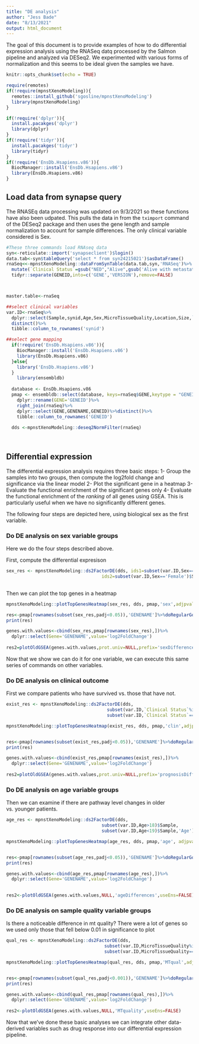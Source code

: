 ```yaml
---
title: "DE analysis"
author: "Jess Bade"
date: "8/13/2021"
output: html_document
---
```


The goal of this document is to provide examples of how to do differential expression analysis using the RNASeq datq processed by the Salmon pipeline and analyzed via DESeq2. We experimented with various forms of normalization and this seems to be ideal given the samples we have.

```r
knitr::opts_chunk$set(echo = TRUE)

require(remotes)
if(!require(mpnstXenoModeling)){
  remotes::install_github('sgosline/mpnstXenoModeling')
  library(mpnstXenoModeling)
}

if(!require('dplyr')){
  install.pacakges('dplyr')
  library(dplyr)
}
if(!require('tidyr')){
  install.pacakges('tidyr')
  library(tidyr)
}
if(!require('EnsDb.Hsapiens.v86')){
  BiocManager::install('EnsDb.Hsapiens.v86')
  library(EnsDb.Hsapiens.v86)
}
```

## Load data from synapse query

The RNASEq data processing was updated on 9/3/2021 so these functions have also been udpated. This pulls the data in from the `tximport` command of the DESeq2 package and then uses the gene length and sample normalization to account for sample differences. The only clinical variable considered is Sex.


```r
#These three commands load RNAseq data
syn<-reticulate::import('synapseclient')$login()
data.tab<-syn$tableQuery('select * from syn24215021')$asDataFrame()
rnaSeq<<-mpnstXenoModeling::dataFromSynTable(data.tab,syn,'RNASeq')%>%
  mutate(`Clinical Status`=gsub("NED","Alive",gsub('Alive with metastatic disease','Alive',Clinical.Status)))%>%
  tidyr::separate(GENEID,into=c('GENE','VERSION'),remove=FALSE)



master.table<-rnaSeq

##select clinical variables
var.ID<-rnaSeq%>%
  dplyr::select(Sample,synid,Age,Sex,MicroTissueQuality,Location,Size,`Clinical Status`)%>%
  distinct()%>%
  tibble::column_to_rownames('synid')

##select gene mapping
  if(!require('EnsDb.Hsapiens.v86')){
    BiocManager::install('EnsDb.Hsapiens.v86')
    library(EnsDb.Hsapiens.v86)
  }else{
    library('EnsDb.Hsapiens.v86')
  }
    library(ensembldb)
  
  database <- EnsDb.Hsapiens.v86
  pmap <- ensembldb::select(database, keys=rnaSeq$GENE,keytype = "GENEID", columns = c("GENENAME"))%>%
    dplyr::rename(GENE='GENEID')%>%
    right_join(rnaSeq)%>%
    dplyr::select(GENE,GENENAME,GENEID)%>%distinct()%>%
    tibble::column_to_rownames('GENEID')
  
  dds <-mpnstXenoModeling::deseq2NormFilter(rnaSeq)

  

```

##  Differential expression

The  differential expression analysis requires three basic steps:
1- Group the samples into two groups, then compute the log2fold change and significance via the linear model
2- Plot the significant gene in a heatmap
3- Evaluate the functional enrichment of the significant genes only
4- Evaluate the functional enrichment of the _ranking_ of all genes using GSEA. This is particularly useful when we have no significantly different genes.

The following four steps are depicted here, using biological sex as the first variable.

### Do DE analysis on sex variable groups

Here we do the four steps described above.

First, compute the differential expresison
```r
sex_res <- mpnstXenoModeling::ds2FactorDE(dds, ids1=subset(var.ID,Sex=='Male')$Sample,
                                    ids2=subset(var.ID,Sex=='Female')$Sample,name='sex')
                                   
```

Then we can plot the top genes in a heatmap

```r
mpnstXenoModeling::plotTopGenesHeatmap(sex_res, dds, pmap,'sex',adjpval=0.05, upload=FALSE, parentID='syn25323411')
```

```r
res<-pmap[rownames(subset(sex_res,padj<0.05)),'GENENAME']%>%doRegularGo()
print(res)
```

```r
genes.with.values<-cbind(sex_res,pmap[rownames(sex_res),])%>%
  dplyr::select(Gene='GENENAME',value='log2FoldChange')
                   
res2=plotOldGSEA(genes.with.values,prot.univ=NULL,prefix='sexDifferences',useEns=FALSE)

```

Now that we show we can do it for one variable, we can execute this same series of commands on other variables.

### Do DE analysis on clinical outcome

First we compare patients who have survived vs. those that have not.

```r
exist_res <- mpnstXenoModeling::ds2FactorDE(dds, 
                                      subset(var.ID,`Clinical Status`%in%c('Alive','NED','Alive with metastatic disease'))$Sample,
                                      subset(var.ID,`Clinical Status`=='Deceased')$Sample,'Clinical')

mpnstXenoModeling::plotTopGenesHeatmap(exist_res, dds, pmap,'clin',adjpval=0.05, upload=FALSE, parentID='syn25323411')


res<-pmap[rownames(subset(exist_res,padj<0.05)),'GENENAME']%>%doRegularGo()
print(res)

genes.with.values<-cbind(exist_res,pmap[rownames(exist_res),])%>%
  dplyr::select(Gene='GENENAME',value='log2FoldChange')
                   
res2=plotOldGSEA(genes.with.values,prot.univ=NULL,prefix='prognosisDiff',useEns=FALSE)

```

### Do DE analysis on age variable groups

Then we can examine if there are pathway level changes in older vs. younger patients.

```r
age_res <- mpnstXenoModeling::ds2FactorDE(dds,
                                    subset(var.ID,Age>18)$Sample,
                                    subset(var.ID,Age<19)$Sample,'Age')

mpnstXenoModeling::plotTopGenesHeatmap(age_res, dds, pmap,'age', adjpval=0.05, upload=FALSE, parentID='syn25323411')


res<-pmap[rownames(subset(age_res,padj<0.05)),'GENENAME']%>%doRegularGo()
print(res)

genes.with.values<-cbind(age_res,pmap[rownames(age_res),])%>%
  dplyr::select(Gene='GENENAME',value='log2FoldChange')
                   

res2<-plotOldGSEA(genes.with.values,NULL,'ageDifferences',useEns=FALSE)
```

### Do DE analysis on sample quality variable groups

Is there a noticeable difference in mt quality? There were a lot of genes so we used only those that fell below 0.01 in significance to plot


```r
qual_res <- mpnstXenoModeling::ds2FactorDE(dds, 
                                     subset(var.ID,MicroTissueQuality%in%c('Good','Robust'))$Sample, 
                                     subset(var.ID,MicroTissueQuality=='Unusable')$Sample,'MTQuality')

mpnstXenoModeling::plotTopGenesHeatmap(qual_res, dds, pmap,'MTqual',adjpval=0.001, upload=FALSE, parentID='syn25323411')


res<-pmap[rownames(subset(qual_res,padj<0.001)),'GENENAME']%>%doRegularGo()
print(res)

genes.with.values<-cbind(qual_res,pmap[rownames(qual_res),])%>%
  dplyr::select(Gene='GENENAME',value='log2FoldChange')
                   
res2<-plotOldGSEA(genes.with.values,NULL,'MTquality',useEns=FALSE)

```


Now that we've done these basic analyses we can integrate other data-derived variables such as drug response into our differential expression pipeline.